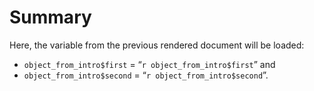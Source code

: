 # Summary

Here, the variable from the previous rendered document will be loaded:

- `object_from_intro$first` = "`r object_from_intro$first`" and 
- `object_from_intro$second` = "`r object_from_intro$second`".
